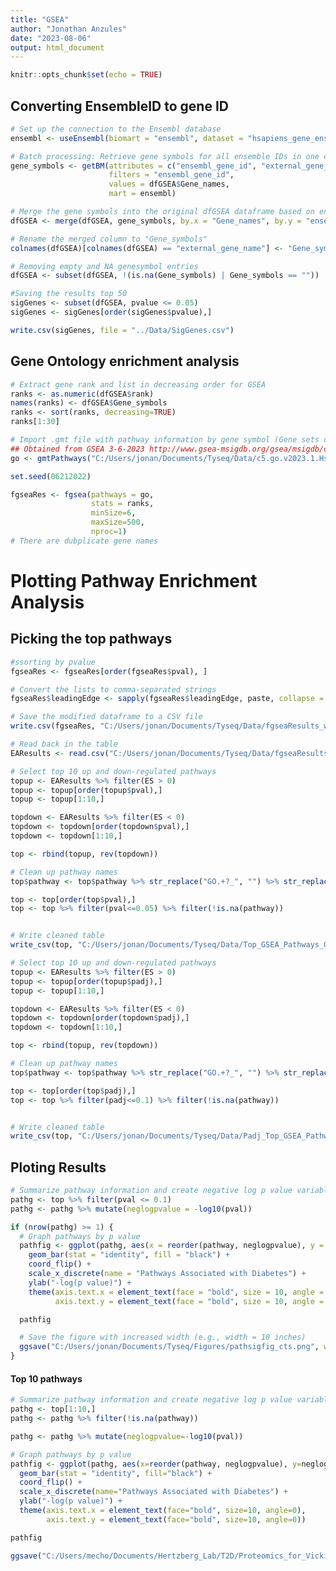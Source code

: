 ```yaml
---
title: "GSEA"
author: "Jonathan Anzules"
date: "2023-08-06"
output: html_document
---
```


```r
knitr::opts_chunk$set(echo = TRUE)
```

## Converting EnsembleID to gene ID

```r

# Set up the connection to the Ensembl database
ensembl <- useEnsembl(biomart = "ensembl", dataset = "hsapiens_gene_ensembl")

# Batch processing: Retrieve gene symbols for all ensemble IDs in one call
gene_symbols <- getBM(attributes = c("ensembl_gene_id", "external_gene_name"),
                      filters = "ensembl_gene_id",
                      values = dfGSEA$Gene_names,
                      mart = ensembl)

# Merge the gene symbols into the original dfGSEA dataframe based on ensemble IDs
dfGSEA <- merge(dfGSEA, gene_symbols, by.x = "Gene_names", by.y = "ensembl_gene_id", all.x = TRUE)

# Rename the merged column to "Gene_symbols"
colnames(dfGSEA)[colnames(dfGSEA) == "external_gene_name"] <- "Gene_symbols"

# Removing empty and NA genesymbol entries
dfGSEA <- subset(dfGSEA, !(is.na(Gene_symbols) | Gene_symbols == ""))

```

```r
#Saving the results top 50
sigGenes <- subset(dfGSEA, pvalue <= 0.05)
sigGenes <- sigGenes[order(sigGenes$pvalue),]

write.csv(sigGenes, file = "../Data/SigGenes.csv")


```



## Gene Ontology enrichment analysis
```r
# Extract gene rank and list in decreasing order for GSEA
ranks <- as.numeric(dfGSEA$rank)
names(ranks) <- dfGSEA$Gene_symbols
ranks <- sort(ranks, decreasing=TRUE)
ranks[1:30]
```

```r
# Import .gmt file with pathway information by gene symbol (Gene sets derived from the GO Biological Process ontology)
## Obtained from GSEA 3-6-2023 http://www.gsea-msigdb.org/gsea/msigdb/collections.jsp
go <- gmtPathways("C:/Users/jonan/Documents/Tyseq/Data/c5.go.v2023.1.Hs.symbols.gmt")
```

```r
set.seed(06212022)

fgseaRes <- fgsea(pathways = go, 
                  stats = ranks,
                  minSize=6,
                  maxSize=500,
                  nproc=1)
# There are dubplicate gene names
```

# Plotting Pathway Enrichment Analysis

## Picking the top pathways

```r
#ssorting by pvalue
fgseaRes <- fgseaRes[order(fgseaRes$pval), ]

# Convert the lists to comma-separated strings
fgseaRes$leadingEdge <- sapply(fgseaRes$leadingEdge, paste, collapse = ",")

# Save the modified dataframe to a CSV file
write.csv(fgseaRes, "C:/Users/jonan/Documents/Tyseq/Data/fgseaResults_with_strings.csv", row.names = FALSE)

# Read back in the table 
EAResults <- read.csv("C:/Users/jonan/Documents/Tyseq/Data/fgseaResults_with_strings.csv")

```

```r

# Select top 10 up and down-regulated pathways
topup <- EAResults %>% filter(ES > 0)
topup <- topup[order(topup$pval),]
topup <- topup[1:10,]

topdown <- EAResults %>% filter(ES < 0)
topdown <- topdown[order(topdown$pval),]
topdown <- topdown[1:10,]

top <- rbind(topup, rev(topdown))

# Clean up pathway names
top$pathway <- top$pathway %>% str_replace("GO.+?_", "") %>% str_replace_all("_", " ")

top <- top[order(top$pval),]
top <- top %>% filter(pval<=0.05) %>% filter(!is.na(pathway))


# Write cleaned table
write_csv(top, "C:/Users/jonan/Documents/Tyseq/Data/Top_GSEA_Pathways_GO.csv")

```

```r

# Select top 10 up and down-regulated pathways
topup <- EAResults %>% filter(ES > 0)
topup <- topup[order(topup$padj),]
topup <- topup[1:10,]

topdown <- EAResults %>% filter(ES < 0)
topdown <- topdown[order(topdown$padj),]
topdown <- topdown[1:10,]

top <- rbind(topup, rev(topdown))

# Clean up pathway names
top$pathway <- top$pathway %>% str_replace("GO.+?_", "") %>% str_replace_all("_", " ")

top <- top[order(top$padj),]
top <- top %>% filter(padj<=0.1) %>% filter(!is.na(pathway))


# Write cleaned table
write_csv(top, "C:/Users/jonan/Documents/Tyseq/Data/Padj_Top_GSEA_Pathways_GO.csv")

```

## Ploting Results
```r
# Summarize pathway information and create negative log p value variable for graphing
pathg <- top %>% filter(pval <= 0.1) 
pathg <- pathg %>% mutate(neglogpvalue = -log10(pval))

if (nrow(pathg) >= 1) {
  # Graph pathways by p value
  pathfig <- ggplot(pathg, aes(x = reorder(pathway, neglogpvalue), y = neglogpvalue)) +
    geom_bar(stat = "identity", fill = "black") +
    coord_flip() +
    scale_x_discrete(name = "Pathways Associated with Diabetes") +
    ylab("-log(p value)") +
    theme(axis.text.x = element_text(face = "bold", size = 10, angle = 0),
          axis.text.y = element_text(face = "bold", size = 10, angle = 0))

  pathfig

  # Save the figure with increased width (e.g., width = 10 inches)
  ggsave("C:/Users/jonan/Documents/Tyseq/Figures/pathsigfig_cts.png", width = 12)
}

```
  
#### Top 10 pathways
```r
# Summarize pathway information and create negative log p value variable for graphing
pathg <- top[1:10,]
pathg <- pathg %>% filter(!is.na(pathway))

pathg <- pathg %>% mutate(neglogpvalue=-log10(pval))

# Graph pathways by p value
pathfig <- ggplot(pathg, aes(x=reorder(pathway, neglogpvalue), y=neglogpvalue)) +
  geom_bar(stat = "identity", fill="black") +
  coord_flip() +
  scale_x_discrete(name="Pathways Associated with Diabetes") +
  ylab("-log(p value)") +
  theme(axis.text.x = element_text(face="bold", size=10, angle=0),
        axis.text.y = element_text(face="bold", size=10, angle=0))

pathfig

ggsave("C:/Users/mecho/Documents/Hertzberg_Lab/T2D/Proteomics_for_Vicki/Analysis_Houser/Pathways/TenPathfig_cts.png")
```


































